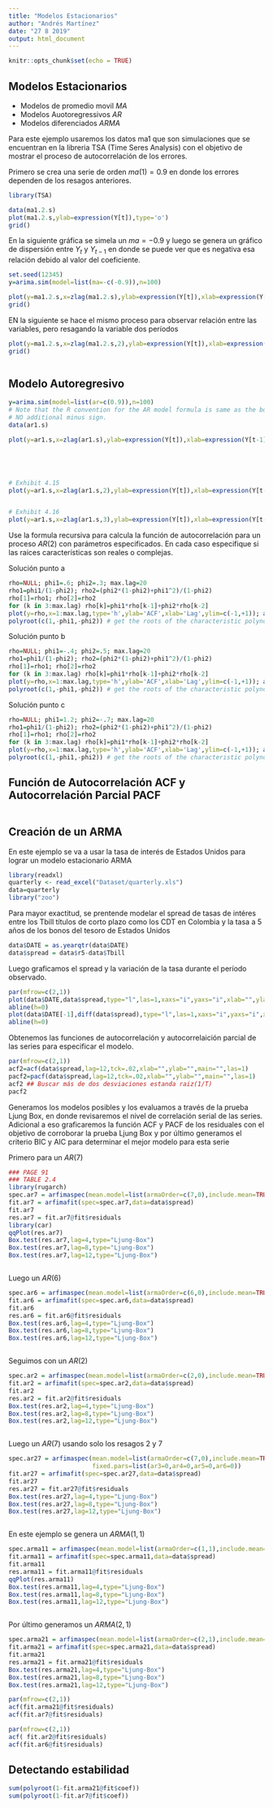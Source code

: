 ```yaml
---
title: "Modelos Estacionarios"
author: "Andrés Martínez"
date: "27 8 2019"
output: html_document
---
```


```r
knitr::opts_chunk$set(echo = TRUE)
```

## Modelos Estacionarios


* Modelos de promedio movil $MA$
* Modelos Auotoregressivos $AR$
* Modelos diferenciados $ARMA$

Para este ejemplo usaremos los datos ma1 que son simulaciones que se encuentran en la libreria TSA (Time Seres Analysis) con el objetivo de mostrar el proceso de autocorrelación de los errores.


Primero se crea una serie de orden $ma(1)=0.9$ en donde los errores dependen de los resagos anteriores.

```r
library(TSA)

data(ma1.2.s)
plot(ma1.2.s,ylab=expression(Y[t]),type='o')
grid()
```

En la siguiente gráfica se simela un $ma=-0.9$ y luego se genera un gráfico de dispersión entre $Y_{t}$ y $Y_{t-1}$ en donde se puede ver que es negativa esa relación debido al valor del coeficiente.


```r
set.seed(12345) 
y=arima.sim(model=list(ma=-c(-0.9)),n=100)

plot(y=ma1.2.s,x=zlag(ma1.2.s),ylab=expression(Y[t]),xlab=expression(Y[t-1]),type='p')
grid()

```

EN la siguiente se hace el mismo proceso para observar relación entre las variables, pero resagando la variable dos períodos

```r

plot(y=ma1.2.s,x=zlag(ma1.2.s,2),ylab=expression(Y[t]),xlab=expression(Y[t-2]),type='p')
grid()



```



## Modelo Autoregresivo 


```r
y=arima.sim(model=list(ar=c(0.9)),n=100)
# Note that the R convention for the AR model formula is same as the book, so  
# NO additional minus sign.  
data(ar1.s)

plot(y=ar1.s,x=zlag(ar1.s),ylab=expression(Y[t]),xlab=expression(Y[t-1]),type='p')






```


```r
# Exhibit 4.15
plot(y=ar1.s,x=zlag(ar1.s,2),ylab=expression(Y[t]),xlab=expression(Y[t-2]),type='p')



```


```r
# Exhibit 4.16
plot(y=ar1.s,x=zlag(ar1.s,3),ylab=expression(Y[t]),xlab=expression(Y[t-3]),type='p')


```

\textbf{Ejemplo} Use la formula recursiva para calcula la función de autocorrelación para un proceso $AR(2)$ con parámetros especificados. En cada caso especifique si las raices características son reales o complejas.
\begin{itemize}
\item[a]  $\phi_{1} =0.6 \quad \phi_{2} =0.3$
\item[b]  $\phi_{1} =-0.4 \quad \phi_{2} =0.5$
\item[c]  $\phi_{1} = 1.2 \quad \phi_{2} =-0.7$
\end{itemize}

Solución punto a


```r
rho=NULL; phi1=.6; phi2=.3; max.lag=20
rho1=phi1/(1-phi2); rho2=(phi2*(1-phi2)+phi1^2)/(1-phi2)
rho[1]=rho1; rho[2]=rho2
for (k in 3:max.lag) rho[k]=phi1*rho[k-1]+phi2*rho[k-2]
plot(y=rho,x=1:max.lag,type='h',ylab='ACF',xlab='Lag',ylim=c(-1,+1)); abline(h=0)
polyroot(c(1,-phi1,-phi2)) # get the roots of the characteristic polynomial
```

Solución punto b

```r
rho=NULL; phi1=-.4; phi2=.5; max.lag=20
rho1=phi1/(1-phi2); rho2=(phi2*(1-phi2)+phi1^2)/(1-phi2)
rho[1]=rho1; rho[2]=rho2
for (k in 3:max.lag) rho[k]=phi1*rho[k-1]+phi2*rho[k-2]
plot(y=rho,x=1:max.lag,type='h',ylab='ACF',xlab='Lag',ylim=c(-1,+1)); abline(h=0)
polyroot(c(1,-phi1,-phi2)) # get the roots of the characteristic polynomial
```

Solución punto c

```r
rho=NULL; phi1=1.2; phi2=-.7; max.lag=20
rho1=phi1/(1-phi2); rho2=(phi2*(1-phi2)+phi1^2)/(1-phi2)
rho[1]=rho1; rho[2]=rho2
for (k in 3:max.lag) rho[k]=phi1*rho[k-1]+phi2*rho[k-2]
plot(y=rho,x=1:max.lag,type='h',ylab='ACF',xlab='Lag',ylim=c(-1,+1)); abline(h=0)
polyroot(c(1,-phi1,-phi2)) # get the roots of the characteristic polynomial
```

## Función de Autocorrelación ACF y Autocorrelación Parcial PACF

```r

```



## Creación de un ARMA

En este ejemplo se va a usar la tasa de interés de Estados Unidos para lograr un modelo estacionario ARMA

```r
library(readxl)
quarterly <- read_excel("Dataset/quarterly.xls")
data=quarterly
library("zoo")

```

Para mayor exactitud, se prentende modelar el spread de tasas de intéres entre los Tbill títulos de corto plazo como los CDT en Colombia y la tasa a 5 años de los bonos del tesoro de Estados Unidos

```r
data$DATE = as.yearqtr(data$DATE)
data$spread = data$r5-data$Tbill


```


Luego graficamos el spread y la variación de la tasa durante el período observado.

```r
par(mfrow=c(2,1))
plot(data$DATE,data$spread,type="l",las=1,xaxs="i",yaxs="i",xlab="",ylab="",main="The Interest Rate Spread",tck=0.02,col="steelblue4",ylim=c(-2,4))
abline(h=0)
plot(data$DATE[-1],diff(data$spread),type="l",las=1,xaxs="i",yaxs="i",xlab="",ylab="",main="First-Difference of The Spread",tck=0.02,col="steelblue4",ylim=c(-3,3))
abline(h=0)


```


Obtenemos las funciones de autocorrelación y autocorrelaición parcial de las series para especificar el modelo.

```r
par(mfrow=c(2,1))
acf2=acf(data$spread,lag=12,tck=.02,xlab="",ylab="",main="",las=1)
pacf2=pacf(data$spread,lag=12,tck=.02,xlab="",ylab="",main="",las=1)
acf2 ## Buscar más de dos desviaciones estanda raiz(1/T)
pacf2


```

Generamos los modelos posibles y los evaluamos a través de la prueba Ljung Box, en donde revisaremos el nivel de correlación serial de las series. Adicional a eso graficaremos la función ACF y PACF de los residuales con el objetivo de corroborar la prueba Ljung Box y por último
generamos el criterio BIC y AIC para determinar el mejor modelo para esta serie

Primero para un $AR(7)$

```r
### PAGE 91
### TABLE 2.4
library(rugarch)
spec.ar7 = arfimaspec(mean.model=list(armaOrder=c(7,0),include.mean=TRUE))
fit.ar7 = arfimafit(spec=spec.ar7,data=data$spread)
fit.ar7
res.ar7 = fit.ar7@fit$residuals
library(car)
qqPlot(res.ar7)
Box.test(res.ar7,lag=4,type="Ljung-Box")
Box.test(res.ar7,lag=8,type="Ljung-Box")
Box.test(res.ar7,lag=12,type="Ljung-Box")



```

Luego un $AR(6)$


```r
spec.ar6 = arfimaspec(mean.model=list(armaOrder=c(6,0),include.mean=TRUE))
fit.ar6 = arfimafit(spec=spec.ar6,data=data$spread)
fit.ar6
res.ar6 = fit.ar6@fit$residuals
Box.test(res.ar6,lag=4,type="Ljung-Box")
Box.test(res.ar6,lag=8,type="Ljung-Box")
Box.test(res.ar6,lag=12,type="Ljung-Box")



```

Seguimos con un $AR(2)$
```r
spec.ar2 = arfimaspec(mean.model=list(armaOrder=c(2,0),include.mean=TRUE))
fit.ar2 = arfimafit(spec=spec.ar2,data=data$spread)
fit.ar2
res.ar2 = fit.ar2@fit$residuals
Box.test(res.ar2,lag=4,type="Ljung-Box")
Box.test(res.ar2,lag=8,type="Ljung-Box")
Box.test(res.ar2,lag=12,type="Ljung-Box")



```


Luego un $AR(7)$ usando solo los resagos 2 y 7

```r
spec.ar27 = arfimaspec(mean.model=list(armaOrder=c(7,0),include.mean=TRUE),
                       fixed.pars=list(ar3=0,ar4=0,ar5=0,ar6=0))
fit.ar27 = arfimafit(spec=spec.ar27,data=data$spread)
fit.ar27
res.ar27 = fit.ar27@fit$residuals
Box.test(res.ar27,lag=4,type="Ljung-Box")
Box.test(res.ar27,lag=8,type="Ljung-Box")
Box.test(res.ar27,lag=12,type="Ljung-Box")



```

En este ejemplo se genera un $ARMA(1,1)$

```r
spec.arma11 = arfimaspec(mean.model=list(armaOrder=c(1,1),include.mean=TRUE))
fit.arma11 = arfimafit(spec=spec.arma11,data=data$spread)
fit.arma11
res.arma11 = fit.arma11@fit$residuals
qqPlot(res.arma11)
Box.test(res.arma11,lag=4,type="Ljung-Box")
Box.test(res.arma11,lag=8,type="Ljung-Box")
Box.test(res.arma11,lag=12,type="Ljung-Box")



```

Por último generamos un $ARMA(2,1)$

```r
spec.arma21 = arfimaspec(mean.model=list(armaOrder=c(2,1),include.mean=TRUE))
fit.arma21 = arfimafit(spec=spec.arma21,data=data$spread)
fit.arma21
res.arma21 = fit.arma21@fit$residuals
Box.test(res.arma21,lag=4,type="Ljung-Box")
Box.test(res.arma21,lag=8,type="Ljung-Box")
Box.test(res.arma21,lag=12,type="Ljung-Box")
```



```r


par(mfrow=c(2,1))
acf(fit.arma21@fit$residuals)
acf(fit.ar7@fit$residuals)


```

```r

par(mfrow=c(2,1))
acf( fit.ar2@fit$residuals)
acf(fit.ar6@fit$residuals)

```


## Detectando estabilidad


```r
sum(polyroot(1-fit.arma21@fit$coef))
sum(polyroot(1-fit.ar7@fit$coef))

```
